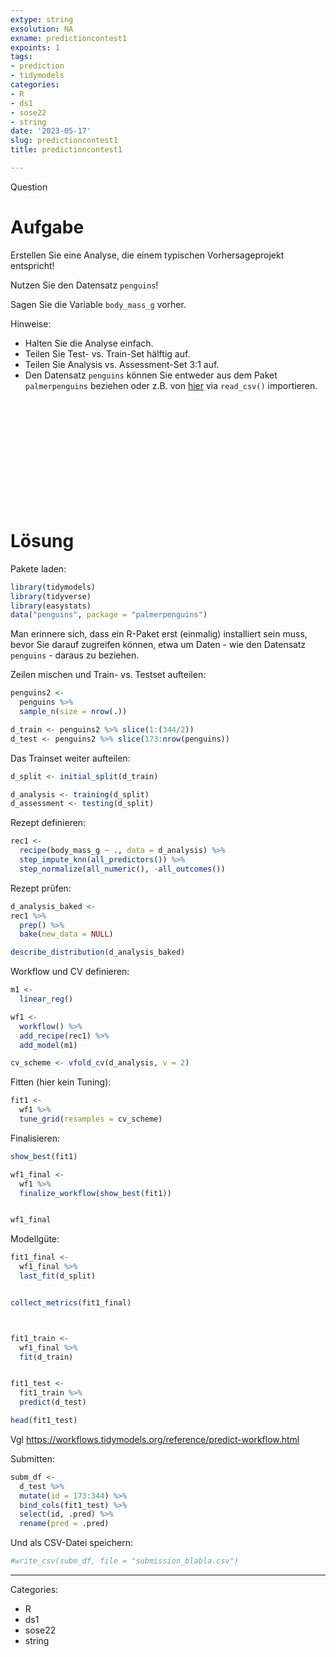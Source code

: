 ```yaml
---
extype: string
exsolution: NA
exname: predictioncontest1
expoints: 1
tags:
- prediction
- tidymodels
categories:
- R
- ds1
- sose22
- string
date: '2023-05-17'
slug: predictioncontest1
title: predictioncontest1

---
```



Question

# Aufgabe


Erstellen Sie eine Analyse, die einem typischen Vorhersageprojekt entspricht!

Nutzen Sie den Datensatz `penguins`!

Sagen Sie die Variable `body_mass_g` vorher.

Hinweise:

- Halten Sie die Analyse einfach.
- Teilen Sie Test- vs. Train-Set hälftig auf.
- Teilen Sie Analysis vs. Assessment-Set 3:1 auf.
- Den Datensatz `penguins` können Sie entweder aus dem Paket `palmerpenguins` beziehen oder z.B. von [hier](https://vincentarelbundock.github.io/Rdatasets/csv/palmerpenguins/penguins.csv) via `read_csv()` importieren.


</br>
</br>
</br>
</br>
</br>
</br>
</br>
</br>
</br>
</br>

# Lösung


Pakete laden:

```r
library(tidymodels)
library(tidyverse)
library(easystats)
data("penguins", package = "palmerpenguins")
```



Man erinnere sich, dass ein R-Paket erst (einmalig) installiert sein muss,
bevor Sie darauf zugreifen können, etwa um Daten - wie den Datensatz `penguins` - 
daraus zu beziehen.



Zeilen mischen und Train- vs. Testset aufteilen:

```r
penguins2 <-
  penguins %>% 
  sample_n(size = nrow(.))

d_train <- penguins2 %>% slice(1:(344/2))
d_test <- penguins2 %>% slice(173:nrow(penguins))
```



Das Trainset weiter aufteilen:

```r
d_split <- initial_split(d_train)

d_analysis <- training(d_split)
d_assessment <- testing(d_split)

```


Rezept definieren:

```r
rec1 <-
  recipe(body_mass_g ~ ., data = d_analysis) %>% 
  step_impute_knn(all_predictors()) %>% 
  step_normalize(all_numeric(), -all_outcomes())
```


Rezept prüfen:


```r
d_analysis_baked <- 
rec1 %>% 
  prep() %>% 
  bake(new_data = NULL)

describe_distribution(d_analysis_baked)
```



Workflow und CV definieren:

```r
m1 <- 
  linear_reg()

wf1 <-
  workflow() %>% 
  add_recipe(rec1) %>% 
  add_model(m1)

cv_scheme <- vfold_cv(d_analysis, v = 2)
```



Fitten (hier kein Tuning):

```r
fit1 <-
  wf1 %>% 
  tune_grid(resamples = cv_scheme)

```


Finalisieren:

```r
show_best(fit1)

wf1_final <-
  wf1 %>% 
  finalize_workflow(show_best(fit1))


wf1_final
```


Modellgüte:

```r
fit1_final <-
  wf1_final %>% 
  last_fit(d_split)


collect_metrics(fit1_final)



fit1_train <-
  wf1_final %>% 
  fit(d_train)


fit1_test <-
  fit1_train %>% 
  predict(d_test)

head(fit1_test)
```




Vgl <https://workflows.tidymodels.org/reference/predict-workflow.html>


Submitten:

```r
subm_df <-
  d_test %>% 
  mutate(id = 173:344) %>% 
  bind_cols(fit1_test) %>% 
  select(id, .pred) %>% 
  rename(pred = .pred)
```



Und als CSV-Datei speichern:

```r
#write_csv(subm_df, file = "submission_blabla.csv")
```









---

Categories: 

- R
- ds1
- sose22
- string


